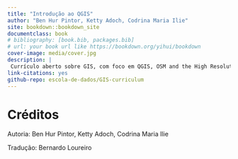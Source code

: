 ```yaml
--- 
title: "Introdução ao QGIS"
author: "Ben Hur Pintor, Ketty Adoch, Codrina Maria Ilie"
site: bookdown::bookdown_site
documentclass: book
# bibliography: [book.bib, packages.bib]
# url: your book url like https://bookdown.org/yihui/bookdown
cover-image: media/cover.jpg
description: |
 Currículo aberto sobre GIS, com foco em QGIS, OSM and the High Resolution Settlement Layer Data 
link-citations: yes
github-repo: escola-de-dados/GIS-curriculum
---
```


# Créditos

Autoria: Ben Hur Pintor, Ketty Adoch, Codrina Maria Ilie

Tradução: Bernardo Loureiro